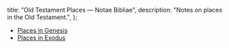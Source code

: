   title: "Old Testament Places — Notae Bibliae",
  description: "Notes on places in the Old Testament.",
};

<Initial text="Old Testament Places" />

* [Places in Genesis](/places/old-testament/genesis)
* [Places in Exodus](/places/old-testament/exodus)
